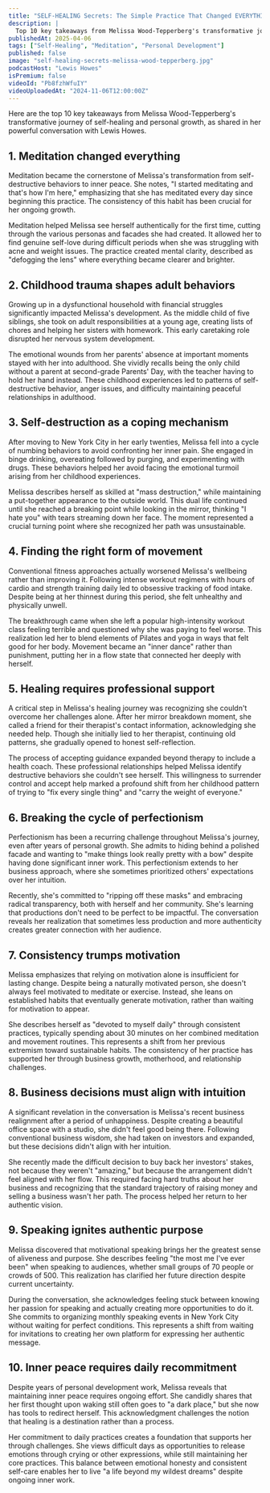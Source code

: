 ```yaml
---
title: "SELF-HEALING Secrets: The Simple Practice That Changed EVERYTHING for Me | Melissa Wood-Tepperberg"
description: |
  Top 10 key takeaways from Melissa Wood-Tepperberg's transformative journey of self-healing and personal growth, as shared in her powerful conversation with Lewis Howes.
publishedAt: 2025-04-06
tags: ["Self-Healing", "Meditation", "Personal Development"]
published: false
image: "self-healing-secrets-melissa-wood-tepperberg.jpg"
podcastHost: "Lewis Howes"
isPremium: false
videoId: "Pb8fzhWfuIY"
videoUploadedAt: "2024-11-06T12:00:00Z"
---
```



<PodcastSummaryPageLpayout frontmatter={frontmatter}>

Here are the top 10 key takeaways from Melissa Wood-Tepperberg's transformative journey of self-healing and personal growth, as shared in her powerful conversation with Lewis Howes.

## 1. Meditation changed everything

Meditation became the cornerstone of Melissa's transformation from self-destructive behaviors to inner peace. She notes, "I started meditating and that's how I'm here," emphasizing that she has meditated every day since beginning this practice. The consistency of this habit has been crucial for her ongoing growth.

Meditation helped Melissa see herself authentically for the first time, cutting through the various personas and facades she had created. It allowed her to find genuine self-love during difficult periods when she was struggling with acne and weight issues. The practice created mental clarity, described as "defogging the lens" where everything became clearer and brighter.

## 2. Childhood trauma shapes adult behaviors

Growing up in a dysfunctional household with financial struggles significantly impacted Melissa's development. As the middle child of five siblings, she took on adult responsibilities at a young age, creating lists of chores and helping her sisters with homework. This early caretaking role disrupted her nervous system development.

The emotional wounds from her parents' absence at important moments stayed with her into adulthood. She vividly recalls being the only child without a parent at second-grade Parents' Day, with the teacher having to hold her hand instead. These childhood experiences led to patterns of self-destructive behavior, anger issues, and difficulty maintaining peaceful relationships in adulthood.

## 3. Self-destruction as a coping mechanism

After moving to New York City in her early twenties, Melissa fell into a cycle of numbing behaviors to avoid confronting her inner pain. She engaged in binge drinking, overeating followed by purging, and experimenting with drugs. These behaviors helped her avoid facing the emotional turmoil arising from her childhood experiences.

Melissa describes herself as skilled at "mass destruction," while maintaining a put-together appearance to the outside world. This dual life continued until she reached a breaking point while looking in the mirror, thinking "I hate you" with tears streaming down her face. The moment represented a crucial turning point where she recognized her path was unsustainable.

## 4. Finding the right form of movement

Conventional fitness approaches actually worsened Melissa's wellbeing rather than improving it. Following intense workout regimens with hours of cardio and strength training daily led to obsessive tracking of food intake. Despite being at her thinnest during this period, she felt unhealthy and physically unwell.

The breakthrough came when she left a popular high-intensity workout class feeling terrible and questioned why she was paying to feel worse. This realization led her to blend elements of Pilates and yoga in ways that felt good for her body. Movement became an "inner dance" rather than punishment, putting her in a flow state that connected her deeply with herself.

## 5. Healing requires professional support

A critical step in Melissa's healing journey was recognizing she couldn't overcome her challenges alone. After her mirror breakdown moment, she called a friend for their therapist's contact information, acknowledging she needed help. Though she initially lied to her therapist, continuing old patterns, she gradually opened to honest self-reflection.

The process of accepting guidance expanded beyond therapy to include a health coach. These professional relationships helped Melissa identify destructive behaviors she couldn't see herself. This willingness to surrender control and accept help marked a profound shift from her childhood pattern of trying to "fix every single thing" and "carry the weight of everyone."

## 6. Breaking the cycle of perfectionism

Perfectionism has been a recurring challenge throughout Melissa's journey, even after years of personal growth. She admits to hiding behind a polished facade and wanting to "make things look really pretty with a bow" despite having done significant inner work. This perfectionism extends to her business approach, where she sometimes prioritized others' expectations over her intuition.

Recently, she's committed to "ripping off these masks" and embracing radical transparency, both with herself and her community. She's learning that productions don't need to be perfect to be impactful. The conversation reveals her realization that sometimes less production and more authenticity creates greater connection with her audience.

## 7. Consistency trumps motivation

Melissa emphasizes that relying on motivation alone is insufficient for lasting change. Despite being a naturally motivated person, she doesn't always feel motivated to meditate or exercise. Instead, she leans on established habits that eventually generate motivation, rather than waiting for motivation to appear.

She describes herself as "devoted to myself daily" through consistent practices, typically spending about 30 minutes on her combined meditation and movement routines. This represents a shift from her previous extremism toward sustainable habits. The consistency of her practice has supported her through business growth, motherhood, and relationship challenges.

## 8. Business decisions must align with intuition

A significant revelation in the conversation is Melissa's recent business realignment after a period of unhappiness. Despite creating a beautiful office space with a studio, she didn't feel good being there. Following conventional business wisdom, she had taken on investors and expanded, but these decisions didn't align with her intuition.

She recently made the difficult decision to buy back her investors' stakes, not because they weren't "amazing," but because the arrangement didn't feel aligned with her flow. This required facing hard truths about her business and recognizing that the standard trajectory of raising money and selling a business wasn't her path. The process helped her return to her authentic vision.

## 9. Speaking ignites authentic purpose

Melissa discovered that motivational speaking brings her the greatest sense of aliveness and purpose. She describes feeling "the most me I've ever been" when speaking to audiences, whether small groups of 70 people or crowds of 500. This realization has clarified her future direction despite current uncertainty.

During the conversation, she acknowledges feeling stuck between knowing her passion for speaking and actually creating more opportunities to do it. She commits to organizing monthly speaking events in New York City without waiting for perfect conditions. This represents a shift from waiting for invitations to creating her own platform for expressing her authentic message.

## 10. Inner peace requires daily recommitment

Despite years of personal development work, Melissa reveals that maintaining inner peace requires ongoing effort. She candidly shares that her first thought upon waking still often goes to "a dark place," but she now has tools to redirect herself. This acknowledgment challenges the notion that healing is a destination rather than a process.

Her commitment to daily practices creates a foundation that supports her through challenges. She views difficult days as opportunities to release emotions through crying or other expressions, while still maintaining her core practices. This balance between emotional honesty and consistent self-care enables her to live "a life beyond my wildest dreams" despite ongoing inner work.

</PodcastSummaryPageLpayout>
